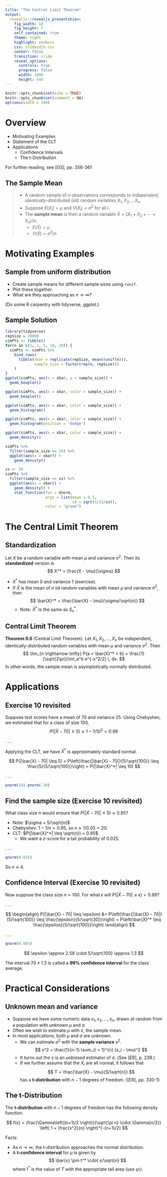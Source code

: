 ```yaml
---
title: "The Central Limit Theorem"
output: 
  revealjs::revealjs_presentation:
    fig_width: 14 
    fig_height: 7
    self_contained: true
    theme: night
    highlight: zenburn
    css: slidesdjh.css
    center: false
    transition: slide
    reveal_options:
      controls: true
      progress: false
      width: 1080
      height: 540
---
```


```r
knitr::opts_chunk$set(echo = TRUE)
knitr::opts_chunk$set(comment = NA)
options(width = 100)
```


# Overview

- Motivating Examples
- Statement of the CLT
- Applications
    - Confidence Intervals
    - The t-Distribution

For further reading, see [GS], pp. 356-361

## The Sample Mean

>- A random sample of $n$ observations corresponds to *independent, identically-distributed* (iid) random variables $X_1, X_2, \ldots X_n$. 
>- Suppose $E(X_i) = \mu$ and $V(X_i) = \sigma^2$ for all $i$.
>- The **sample mean** is then a random variable $\bar{X} = (X_1 + X_2 + \cdots + X_n)/n$.
>    - $E(\bar{X}) = \mu$
>    - $V(\bar{X}) = \sigma^2/n$

# Motivating Examples

## Sample from uniform distribution

- Create sample means for different sample sizes using `runif`.
- Plot these together.
- What are they approaching as $n\rightarrow \infty$?

(Do some R carpentry with tidyverse, ggplot.)

## Sample Solution

```r
library(tidyverse)
repSize = 10000
simPts <- tibble()
for(n in c(1, 2, 5, 10, 20)) {
  simPts <- simPts %>%
    bind_rows(
      tibble(xbar = replicate(repSize, mean(runif(n))), 
             sample_size = factor(rep(n, repSize)))
    )
}
ggplot(simPts, aes(x = xbar, y = sample_size)) +
  geom_boxplot()

ggplot(simPts, aes(x = xbar, color = sample_size)) +
  geom_boxplot()

ggplot(simPts, aes(x = xbar, color = sample_size)) +
  geom_histogram()

ggplot(simPts, aes(x = xbar, color = sample_size)) +
  geom_histogram(position = "dodge")

ggplot(simPts, aes(x = xbar, color = sample_size)) +
  geom_density()

simPts %>%
  filter(sample_size == 20) %>%
  ggplot(aes(x = xbar)) +
    geom_density()

ss <- 20
simPts %>%
  filter(sample_size == ss) %>%
  ggplot(aes(x = xbar)) +
    geom_density() +
    stat_function(fun = dnorm, 
                  args = list(mean = 0.5, 
                              sd = sqrt(1/12/ss)), 
                  color = "green")
```


# The Central Limit Theorem

## Standardization

Let $X$ be a random variable with mean $\mu$ and variance $\sigma^2$. Then its **standardized** version is
$$
X^*  = \frac{X - \mu}{\sigma}
$$

- $X^*$ has mean 0 and variance 1 (exercise).
- If $\bar{X}$ is the mean of $n$ iid random variables with mean $\mu$ and variance $\sigma^2$, then
$$
\bar{X}^* = \frac{\bar{X} - \mu}{\sigma/\sqrt{n}}
$$
    - Note: $\bar{X}^*$ is the same as $S_n^*$.
    
## Central Limit Theorem

**Theorem 9.6** (Central Limit Theorem). Let $X_1, X_2, \ldots, X_n$ be independent, identically-distributed random variables with mean $\mu$ and variance $\sigma^2$. Then
$$
\lim_{n \rightarrow \infty} P(a < \bar{X}^* < b) = \frac{1}{\sqrt{2\pi}}\int_a^b e^{-x^2/2} \, dx.
$$
In other words, the sample mean is asymptotically normally distributed.

# Applications

## Exercise 10 revisited

Suppose test scores have a mean of 70 and variance 25. Using Chebyshev, we estimated that for a class of size 100,
$$
P(|\bar{X} - 70| \leq 5) \geq 1 - 1/10^2 = 0.99
$$

. . .

Applying the CLT, we have $\bar{X}^*$ is approximately standard normal. 

$$
P(|\bar{X} - 70| \leq 5) = P\left(\frac{|\bar{X} - 70|}{5/\sqrt{100}} \leq \frac{5}{5/\sqrt{100}}\right) = P(|\bar{X}^*| \leq 10)
$$

. . .

```r
pnorm(10)-pnorm(-10)
```

## Find the sample size (Exercise 10 revisited)

What class size $n$ would ensure that $P(|\bar{X} - 70| \leq 5) \approx 0.95$? 

- Note: $\sigma = 5/\sqrt{n}$
- Chebyshev: $1 - 1/n = 0.95$, so $n \approx 1/0.05 = 20$.
- CLT: $P(|\bar{X}^*| \leq \sqrt{n}) = 0.95$
    - We want a $z$-score for a tail probability of 0.025.

. . .

```r
qnorm(0.025)
```

So $n \approx 4$.

## Confidence Interval (Exercise 10 revisited)

Now suppose the class size $n = 100$. For what $\epsilon$ will $P(|\bar{X} - 70| \leq \epsilon) = 0.99$?

. . .

$$
\begin{align}
P(|\bar{X} - 70| \leq \epsilon) &= P\left(\frac{|\bar{X} - 70|}{5/\sqrt{100}} \leq \frac{\epsilon}{5/\sqrt{30}}\right) = P\left(\bar{X}^* \leq \frac{\epsilon}{5/\sqrt{100}}\right)
\end{align}
$$

. . .

```r
qnorm(0.005)
```

$$
\epsilon \approx 2.58 \cdot 5/\sqrt{100} \approx 1.3
$$

The interval $70 \pm 1.3$ is called a **99% confidence interval** for the class average.

# Practical Considerations

## Unknown mean and variance

- Suppose we have some numeric data $x_1, x_2, \ldots, x_n$, drawn at random from a population with unknown $\mu$ and $\sigma$.
- Often we wish to estimate $\mu$ with $\bar{x}$, the sample mean.
- In most applications, both $\mu$ and $\sigma$ are unknown.
    - We can estimate $\sigma^2$ with the **sample variance** $s^2$.
$$
s^2 = \frac{1}{n-1} \sum_{i = 1}^{n} (x_i - \mu)^2 
$$
    - It turns out the $s$ is an *unbiased* estimator of $\sigma$. (See [ER], p. 239.)
    - If we further assume that the $X_i$ are all normal, it follows that 
      $$
      T = \frac{\bar{X} - \mu}{S/\sqrt{n}}
      $$
      has a **t-distribution** with $n-1$ degrees of freedom. ([ER], pp. 330-1)
      
## The t-Distribution

The **t-distribution** with $n-1$ degrees of freedom has the following density function.

$$
f(x) = \frac{\Gamma\left((n+1)/2 \right)}{\sqrt{\pi n} \cdot \Gamma(n/2)} \left( 1 + \frac{x^2}{n} \right)^{-(n+1)/2}
$$

Facts:

- As $n \rightarrow \infty$, the t-distribution approaches the normal distribution.
- A **t-confidence interval** for $\mu$ is given by
$$
\bar{x} \pm t^* \cdot s/\sqrt{n}
$$
where $t^*$ is the value of $T$ with the appropriate tail area (use `qt`).